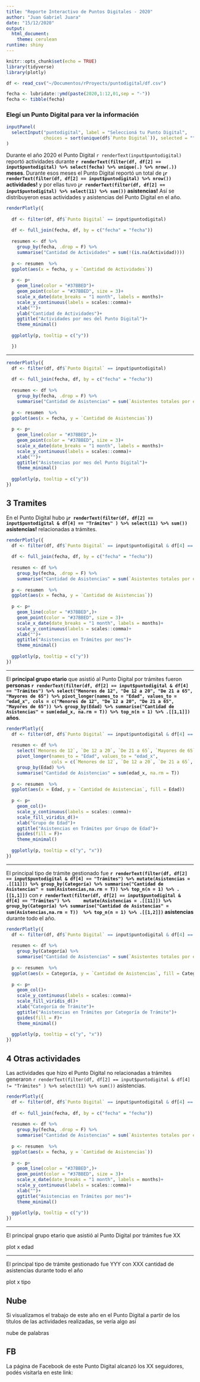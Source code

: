 ```yaml
---
title: "Reporte Interactivo de Puntos Digitales - 2020"
author: "Juan Gabriel Juara"
date: "15/12/2020"
output: 
  html_document: 
    theme: cerulean
runtime: shiny
---
```


```r
knitr::opts_chunk$set(echo = TRUE)
library(tidyverse)
library(plotly)

df <- read_csv("~/Documentos/rProyects/puntodigital/df.csv")

fecha <- lubridate::ymd(paste(2020,1:12,01,sep = "-"))
fecha <- tibble(fecha)

```

### Elegí un Punto Digital para ver la información

```r
inputPanel(
  selectInput("puntodigital", label = "Seleccioná tu Punto Digital",
              choices = sort(unique(df$`Punto Digital`)), selected = "")
)
```


Durante el año 2020 el Punto Digital `r renderText(input$puntodigital)` reportó actividades durante **`r renderText(filter(df, df[2] == input$puntodigital) %>% select(fecha) %>% unique(.) %>% nrow(.))` meses**. Durante esos meses el Punto Digital reportó un total de **¡`r renderText(filter(df, df[2] == input$puntodigital) %>% nrow())` actividades!** y por ellas tuvo **¡`r renderText(filter(df, df[2] == input$puntodigital) %>% select(11) %>% sum())` asistencias!** Así se distribuyeron esas actividades y asistencias del Punto Digital en el año.

```r
renderPlotly({
  
  df <- filter(df, df$`Punto Digital` == input$puntodigital)
  
  df <- full_join(fecha, df, by = c("fecha" = "fecha"))
  
  resumen <- df %>% 
    group_by(fecha, .drop = F) %>% 
    summarise("Cantidad de Actividades" = sum(!(is.na(Actividad))))
  
  p <- resumen  %>% 
  ggplot(aes(x = fecha, y = `Cantidad de Actividades`))
  
  p <- p+
    geom_line(color = "#37BBED")+
    geom_point(color = "#37BBED", size = 3)+
    scale_x_date(date_breaks = "1 month", labels = months)+
    scale_y_continuous(labels = scales::comma)+
    xlab("")+
    ylab("Cantidad de Actividades")+
    ggtitle("Actividades por mes del Punto Digital")+
    theme_minimal()
  
  ggplotly(p, tooltip = c("y"))

  })
```

---

```r

renderPlotly({
  df <- filter(df, df$`Punto Digital` == input$puntodigital)
  
  df <- full_join(fecha, df, by = c("fecha" = "fecha"))
  
  resumen <- df %>% 
    group_by(fecha, .drop = F) %>% 
    summarise("Cantidad de Asistencias" = sum(`Asistentes totales por ejes`, na.rm = T))
  
  p <- resumen  %>% 
  ggplot(aes(x = fecha, y = `Cantidad de Asistencias`))
  
  p <- p+
    geom_line(color = "#37BBED",)+
    geom_point(color = "#37BBED", size = 3)+
    scale_x_date(date_breaks = "1 month", labels = months)+
    scale_y_continuous(labels = scales::comma)+
    xlab("")+
    ggtitle("Asistencias por mes del Punto Digital")+
    theme_minimal()
  
  ggplotly(p, tooltip = c("y"))
})
```


## 3 Tramites

En el Punto Digital hubo **¡`r renderText(filter(df, df[2] == input$puntodigital & df[4] == "Trámites" ) %>% select(11) %>% sum())` asistencias!** relacionadas a trámites.


```r

renderPlotly({
  df <- filter(df, df$`Punto Digital` == input$puntodigital & df[4] == "Trámites")
  
  df <- full_join(fecha, df, by = c("fecha" = "fecha"))
  
  resumen <- df %>% 
    group_by(fecha, .drop = F) %>% 
    summarise("Cantidad de Asistencias" = sum(`Asistentes totales por ejes`, na.rm = T))
  
  p <- resumen  %>% 
  ggplot(aes(x = fecha, y = `Cantidad de Asistencias`))
  
  p <- p+
    geom_line(color = "#37BBED",)+
    geom_point(color = "#37BBED", size = 3)+
    scale_x_date(date_breaks = "1 month", labels = months)+
    scale_y_continuous(labels = scales::comma)+
    xlab("")+
    ggtitle("Asistencias en Trámites por mes")+
    theme_minimal()
  
  ggplotly(p, tooltip = c("y"))
})
```

---

El **principal grupo etario** que asistió al Punto Digital por trámites fueron **personas `r renderText(filter(df, df[2] == input$puntodigital & df[4] == "Trámites") %>% select("Menores de 12", "De 12 a 20", "De 21 a 65", "Mayores de 65") %>% pivot_longer(names_to = "Edad", values_to = "edad_x", cols = c("Menores de 12", "De 12 a 20", "De 21 a 65", "Mayores de 65")) %>% group_by(Edad) %>% summarise("Cantidad de Asistencias" = sum(edad_x, na.rm = T)) %>% top_n(n = 1) %>% .[[1,1]])` años**.

```r
renderPlotly({
  df <- filter(df, df$`Punto Digital` == input$puntodigital & df[4] == "Trámites")
  
  resumen <- df %>% 
    select(`Menores de 12`, `De 12 a 20`, `De 21 a 65`, `Mayores de 65`) %>% 
    pivot_longer(names_to = "Edad", values_to = "edad_x", 
                 cols = c(`Menores de 12`, `De 12 a 20`, `De 21 a 65`, `Mayores de 65`)) %>%  
    group_by(Edad) %>%
    summarise("Cantidad de Asistencias" = sum(edad_x, na.rm = T))
  
  p <- resumen  %>% 
  ggplot(aes(x = Edad, y = `Cantidad de Asistencias`, fill = Edad))
  
  p <- p+
    geom_col()+
    scale_y_continuous(labels = scales::comma)+
    scale_fill_viridis_d()+
    xlab("Grupo de Edad")+
    ggtitle("Asistencias en Trámites por Grupo de Edad")+
    guides(fill = F)+
    theme_minimal()
  
  ggplotly(p, tooltip = c("y", "x"))
})
```

---

El principal tipo de trámite gestionado fue **`r renderText(filter(df, df[2] == input$puntodigital & df[4] == "Trámites") %>% mutate(Asistencias = .[[11]]) %>% group_by(Categoría) %>% summarise("Cantidad de Asistencias" = sum(Asistencias,na.rm = T)) %>% top_n(n = 1) %>% .[[1,1]])`** con **`r renderText(filter(df, df[2] == input$puntodigital & df[4] == "Trámites") %>%     mutate(Asistencias = .[[11]]) %>% group_by(Categoría) %>% summarise("Cantidad de Asistencias" = sum(Asistencias,na.rm = T))  %>% top_n(n = 1) %>% .[[1,2]])` asistencias** durante todo el año.

```r
renderPlotly({
  df <- filter(df, df$`Punto Digital` == input$puntodigital & df[4] == "Trámites")
  
  resumen <- df %>% 
    group_by(Categoría) %>%
    summarise("Cantidad de Asistencias" = sum(`Asistentes totales por ejes`, na.rm = T))
  
  p <- resumen  %>% 
  ggplot(aes(x = Categoría, y = `Cantidad de Asistencias`, fill = Categoría))
  
  p <- p+
    geom_col()+
    scale_y_continuous(labels = scales::comma)+
    scale_fill_viridis_d()+
    xlab("Categoría de Trámite")+
    ggtitle("Asistencias en Trámites por Categoría de Trámite")+
    guides(fill = F)+
    theme_minimal()
  
  ggplotly(p, tooltip = c("y", "x"))
})
```

## 4 Otras actividades

Las actividades que hizo el Punto Digital no relacionadas a trámites generaron `r renderText(filter(df, df[2] == input$puntodigital & df[4] != "Trámites" ) %>% select(11) %>% sum())` asistencias.


```r

renderPlotly({
  df <- filter(df, df$`Punto Digital` == input$puntodigital & df[4] == "Trámites")
  
  df <- full_join(fecha, df, by = c("fecha" = "fecha"))
  
  resumen <- df %>% 
    group_by(fecha, .drop = F) %>% 
    summarise("Cantidad de Asistencias" = sum(`Asistentes totales por ejes`, na.rm = T))
  
  p <- resumen  %>% 
  ggplot(aes(x = fecha, y = `Cantidad de Asistencias`))
  
  p <- p+
    geom_line(color = "#37BBED",)+
    geom_point(color = "#37BBED", size = 3)+
    scale_x_date(date_breaks = "1 month", labels = months)+
    scale_y_continuous(labels = scales::comma)+
    xlab("")+
    ggtitle("Asistencias en Trámites por mes")+
    theme_minimal()
  
  ggplotly(p, tooltip = c("y"))
})
```
---

El principal grupo etario que asistió al Punto Digital por trámites fue XX

plot x edad

--- 

El principal tipo de trámite gestionado fue YYY con XXX cantidad de asistencias durante todo el año

plot x tipo

## Nube

Si visualizamos el trabajo de este año en el Punto Digital a partir de los títulos de las actividades realizadas, se vería algo así

nube de palabras

## FB

La página de Facebook de este Punto Digital alcanzó los XX seguidores, podés visitarla en este link:
